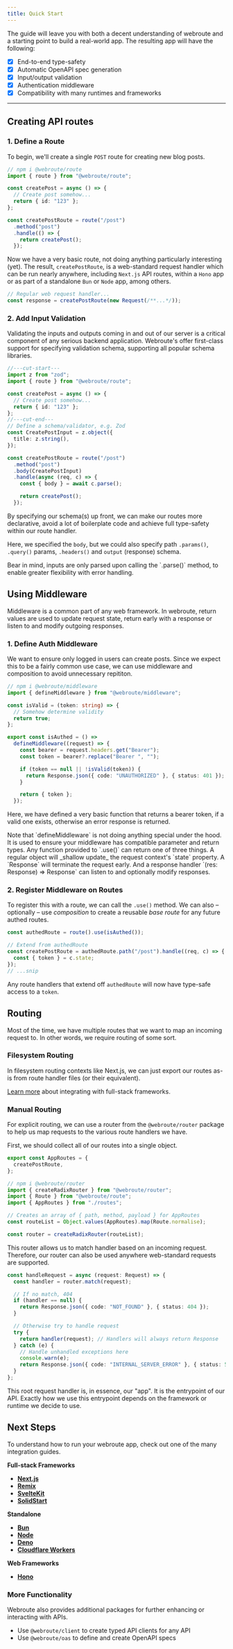 ```yaml
---
title: Quick Start
---
```


The guide will leave you with both a decent understanding of webroute and a starting point to build a real-world app. The resulting app will have the following:

- [x] End-to-end type-safety
- [x] Automatic OpenAPI spec generation
- [x] Input/output validation
- [x] Authentication middleware
- [x] Compatibility with many runtimes and frameworks

---

## Creating API routes

### 1. Define a Route

To begin, we'll create a single `POST` route for creating new blog posts.

```ts twoslash
// npm i @webroute/route
import { route } from "@webroute/route";

const createPost = async () => {
  // Create post somehow...
  return { id: "123" };
};

const createPostRoute = route("/post")
  .method("post")
  .handle(() => {
    return createPost();
  });
```

Now we have a very basic route, not doing anything particularly interesting (yet). The result, `createPostRoute`, is a web-standard request handler which can be run nearly anywhere, including `Next.js` API routes, within a `Hono` app or as part of a standalone `Bun` or `Node` app, among others.

```ts
// Regular web request handler...
const response = createPostRoute(new Request(/**...*/));
```

### 2. Add Input Validation

Validating the inputs and outputs coming in and out of our server is a critical component of any serious backend application. Webroute's offer first-class support for specifying validation schema, supporting all popular schema libraries.

```ts twoslash {10-15}
//---cut-start---
import z from "zod";
import { route } from "@webroute/route";

const createPost = async () => {
  // Create post somehow...
  return { id: "123" };
};
//---cut-end---
// Define a schema/validator, e.g. Zod
const CreatePostInput = z.object({
  title: z.string(),
});

const createPostRoute = route("/post")
  .method("post")
  .body(CreatePostInput)
  .handle(async (req, c) => {
    const { body } = await c.parse();

    return createPost();
  });
```

By specifying our schema(s) up front, we can make our routes more declarative, avoid a lot of boilerplate code and achieve full type-safety within our route handler.

Here, we specified the `body`, but we could also specify path `.params()`, `.query()` params, `.headers()` and `output` (response) schema.

<Callout title="Validating inputs">
  Bear in mind, inputs are only parsed upon calling the `.parse()` method, to
  enable greater flexibility with error handling.
</Callout>

## Using Middleware

Middleware is a common part of any web framework. In webroute, return values are used to update request state, return early with a response or listen to and modify outgoing responses.

### 1. Define Auth Middleware

We want to ensure only logged in users can create posts. Since we expect this to be a fairly common use case, we can use middleware and composition to avoid unnecessary repititon.

```ts
// npm i @webroute/middleware
import { defineMiddleware } from "@webroute/middleware";

const isValid = (token: string) => {
  // Somehow determine validity
  return true;
};

export const isAuthed = () =>
  defineMiddleware((request) => {
    const bearer = request.headers.get("Bearer");
    const token = bearer?.replace("Bearer ", "");

    if (token == null || !isValid(token)) {
      return Response.json({ code: "UNAUTHORIZED" }, { status: 401 });
    }

    return { token };
  });
```

Here, we have defined a very basic function that returns a bearer token, if a valid one exists, otherwise an error response is returned.

<Callout title="defineMiddleware is optional">
  Note that `defineMiddleware` is not doing anything special under the hood. It
  is used to ensure your middleware has compatible parameter and return types.
</Callout>

<Accordions>
  <Accordion title="What can middleware return?">
    Any function provided to `.use()` can return one of three things. A regular
    object will _shallow update_ the request context's `state` property. A
    `Response` will terminate the request early. And a response handler `(res:
    Response) => Response` can listen to and optionally modify responses.
  </Accordion>
</Accordions>

### 2. Register Middleware on Routes

To register this with a route, we can call the `.use()` method. We can also – optionally – use _composition_ to create a reusable _base route_ for any future authed routes.

```ts
const authedRoute = route().use(isAuthed());

// Extend from authedRoute
const createPostRoute = authedRoute.path("/post").handle((req, c) => {
  const { token } = c.state;
});
// ...snip
```

Any route handlers that extend off `authedRoute` will now have type-safe access to a `token`.

## Routing

Most of the time, we have multiple routes that we want to map an incoming request to. In other words, we require routing of some sort.

### Filesystem Routing

In filesystem routing contexts like Next.js, we can just export our routes as-is from route handler files (or their equivalent).

[Learn more](/docs/integrations/full-stack) about integrating with full-stack frameworks.

### Manual Routing

For explicit routing, we can use a router from the `@webroute/router` package to help us map requests to the various route handlers we have.

First, we should collect all of our routes into a single object.

```ts title="routes.ts"
export const AppRoutes = {
  createPostRoute,
};
```

```ts title="main.ts"
// npm i @webroute/router
import { createRadixRouter } from "@webroute/router";
import { Route } from "@webroute/route";
import { AppRoutes } from "./routes";

// Creates an array of { path, method, payload } for AppRoutes
const routeList = Object.values(AppRoutes).map(Route.normalise);

const router = createRadixRouter(routeList);
```

This router allows us to match handler based on an incoming request. Therefore, our router can also be used anywhere web-standard requests are supported.

```ts
const handleRequest = async (request: Request) => {
  const handler = router.match(request);

  // If no match, 404
  if (handler == null) {
    return Response.json({ code: "NOT_FOUND" }, { status: 404 });
  }

  // Otherwise try to handle request
  try {
    return handler(request); // Handlers will always return Response
  } catch (e) {
    // Handle unhandled exceptions here
    console.warn(e);
    return Response.json({ code: "INTERNAL_SERVER_ERROR" }, { status: 500 });
  }
};
```

This root request handler is, in essence, our "app". It is the entrypoint of our API. Exactly how we use this entrypoint depends on the framework or runtime we decide to use.

## Next Steps

To understand how to run your webroute app, check out one of the many integration guides.

**Full-stack Frameworks**

- [**Next.js**](/docs/integrations/full-stack/nextjs)
- [**Remix**](/docs/integrations/full-stack/remix)
- [**SvelteKit**](/docs/integrations/full-stack/svelte-kit)
- [**SolidStart**](/docs/integrations/full-stack/solid-start)

**Standalone**

- [**Bun**](/docs/integrations/standalone/bun)
- [**Node**](/docs/integrations/standalone/node)
- [**Deno**](/docs/integrations/standalone/deno)
- [**Cloudflare Workers**](/docs/integrations/standalone/workers)

**Web Frameworks**

- [**Hono**](/docs/integrations/framework/hono)

### More Functionality

Webroute also provides additional packages for further enhancing or interacting with APIs.

- Use `@webroute/client` to create typed API clients for any API
- Use `@webroute/oas` to define and create OpenAPI specs
